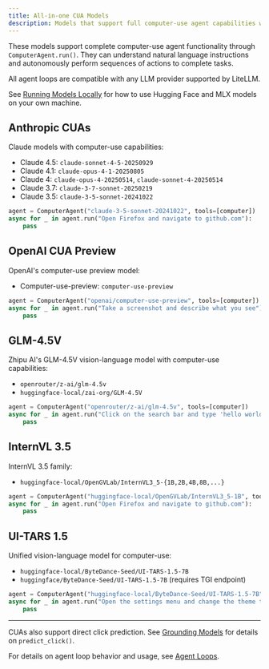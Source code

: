 ```yaml
---
title: All‑in‑one CUA Models
description: Models that support full computer-use agent capabilities with ComputerAgent.run()
---
```


These models support complete computer-use agent functionality through `ComputerAgent.run()`. They can understand natural language instructions and autonomously perform sequences of actions to complete tasks.

All agent loops are compatible with any LLM provider supported by LiteLLM.

See [Running Models Locally](../local-models) for how to use Hugging Face and MLX models on your own machine.

## Anthropic CUAs

Claude models with computer-use capabilities:

- Claude 4.5: `claude-sonnet-4-5-20250929`
- Claude 4.1: `claude-opus-4-1-20250805`
- Claude 4: `claude-opus-4-20250514`, `claude-sonnet-4-20250514`
- Claude 3.7: `claude-3-7-sonnet-20250219`
- Claude 3.5: `claude-3-5-sonnet-20241022`

```python
agent = ComputerAgent("claude-3-5-sonnet-20241022", tools=[computer])
async for _ in agent.run("Open Firefox and navigate to github.com"):
    pass
```

## OpenAI CUA Preview

OpenAI's computer-use preview model:

- Computer-use-preview: `computer-use-preview`

```python
agent = ComputerAgent("openai/computer-use-preview", tools=[computer])
async for _ in agent.run("Take a screenshot and describe what you see"):
    pass
```

## GLM-4.5V

Zhipu AI's GLM-4.5V vision-language model with computer-use capabilities:

- `openrouter/z-ai/glm-4.5v`
- `huggingface-local/zai-org/GLM-4.5V`

```python
agent = ComputerAgent("openrouter/z-ai/glm-4.5v", tools=[computer])
async for _ in agent.run("Click on the search bar and type 'hello world'"):
    pass
```

## InternVL 3.5

InternVL 3.5 family:
- `huggingface-local/OpenGVLab/InternVL3_5-{1B,2B,4B,8B,...}`

```python
agent = ComputerAgent("huggingface-local/OpenGVLab/InternVL3_5-1B", tools=[computer])
async for _ in agent.run("Open Firefox and navigate to github.com"):
    pass
```

## UI-TARS 1.5

Unified vision-language model for computer-use:

- `huggingface-local/ByteDance-Seed/UI-TARS-1.5-7B`
- `huggingface/ByteDance-Seed/UI-TARS-1.5-7B` (requires TGI endpoint)

```python
agent = ComputerAgent("huggingface-local/ByteDance-Seed/UI-TARS-1.5-7B", tools=[computer])
async for _ in agent.run("Open the settings menu and change the theme to dark mode"):
    pass
```

---

CUAs also support direct click prediction. See [Grounding Models](./grounding-models) for details on `predict_click()`.

For details on agent loop behavior and usage, see [Agent Loops](../agent-loops).
